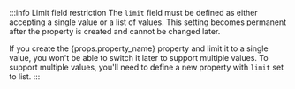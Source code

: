 :::info Limit field restriction
The `limit` field must be defined as either accepting a single value or a list of values.
This setting becomes permanent after the property is created and cannot be changed later.

If you create the {props.property_name} property and limit it to a single value, you won't be able to switch it later to support multiple values.
To support multiple values, you'll need to define a new property with `limit` set to list.
:::
